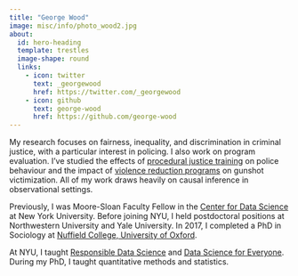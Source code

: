 ```yaml
---
title: "George Wood"
image: misc/info/photo_wood2.jpg
about:
  id: hero-heading
  template: trestles
  image-shape: round
  links:
    - icon: twitter
      text: _georgewood
      href: https://twitter.com/_georgewood
    - icon: github
      text: george-wood
      href: https://github.com/george-wood
---
```


::: {#hero-heading}
My research focuses on fairness, inequality, and discrimination in criminal justice, with a particular interest in policing. I also work on program evaluation. I've studied the effects of [procedural justice training](https://www.pnas.org/doi/10.1073/pnas.1920671117) on police behaviour and the impact of [violence reduction programs](https://www.nature.com/articles/s41562-019-0688-1) on gunshot victimization. All of my work draws heavily on causal inference in observational settings.

Previously, I was Moore-Sloan Faculty Fellow in the [Center for Data Science](https://cds.nyu.edu/) at New York University. Before joining NYU, I held postdoctoral positions at Northwestern University and Yale University. In 2017, I completed a PhD in Sociology at [Nuffield College, University of Oxford](https://www.nuffield.ox.ac.uk/).

At NYU, I taught [Responsible Data Science](https://dataresponsibly.github.io/rds/) and [Data Science for Everyone](https://cds.nyu.edu/ds-for-everyone/). During my PhD, I taught quantitative methods and statistics.
:::

